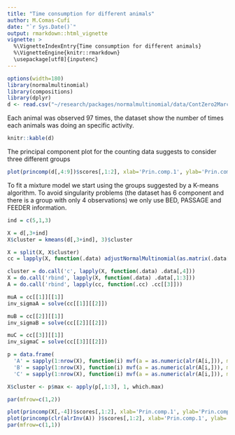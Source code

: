 ```yaml
---
title: "Time consumption for different animals"
author: M.Comas-Cufí
date: "`r Sys.Date()`"
output: rmarkdown::html_vignette
vignette: >
  %\VignetteIndexEntry{Time consumption for different animals}
  %\VignetteEngine{knitr::rmarkdown}
  \usepackage[utf8]{inputenc}
---
```


```r
options(width=180)
library(normalmultinomial)
library(compositions)
library(dplyr)
d <- read.csv("~/research/packages/normalmultinomial/data/ContZero2Marc.csv", stringsAsFactors=FALSE)
```

Each animal was observed 97 times, the dataset show the number of times each animals was doing an specific activity.


```r
knitr::kable(d)
```

The principal component plot for the counting data suggests to consider three different groups

```r
plot(princomp(d[,4:9])$scores[,1:2], xlab='Prin.comp.1', ylab='Prin.comp.2', col=as.factor(d$Treatment))
```

To fit a mixture model we start using the groups suggested by a K-means algorithm. To avoid singularity problems (the dataset has 6 component and there is a group with only 4 observations) we only use BED, PASSAGE and FEEDER information.


```r
ind = c(5,1,3)

X = d[,3+ind]
X$cluster = kmeans(d[,3+ind], 3)$cluster
```


```r
X = split(X, X$cluster)
cc = lapply(X, function(.data) adjustNormalMultinomial(as.matrix(.data[,-4]))[1:3])

cluster = do.call('c', lapply(X, function(.data) .data[,4]))
X = do.call('rbind', lapply(X, function(.data) .data[,1:3]))
A = do.call('rbind', lapply(cc, function(.cc) .cc[[3]]))

muA = cc[[1]][[1]]
inv_sigmaA = solve(cc[[1]][[2]])

muB = cc[[2]][[1]]
inv_sigmaB = solve(cc[[2]][[2]])

muC = cc[[3]][[1]]
inv_sigmaC = solve(cc[[3]][[2]])

p = data.frame(
  'A' = sapply(1:nrow(X), function(i) mvf(a = as.numeric(alr(A[i,])), mu = muA, inv_sigma = inv_sigmaA, x = as.numeric(X[i,]))),
  'B' = sapply(1:nrow(X), function(i) mvf(a = as.numeric(alr(A[i,])), mu = muB, inv_sigma = inv_sigmaB, x = as.numeric(X[i,]))),
  'C' = sapply(1:nrow(X), function(i) mvf(a = as.numeric(alr(A[i,])), mu = muC, inv_sigma = inv_sigmaC, x = as.numeric(X[i,]))))

X$cluster <- p$max <- apply(p[,1:3], 1, which.max)

par(mfrow=c(1,2))

plot(princomp(X[,-4])$scores[,1:2], xlab='Prin.comp.1', ylab='Prin.comp.2', col=X[,4], main="Counting data")
plot(princomp(clr(alrInv(A)) )$scores[,1:2], xlab='Prin.comp.1', ylab='Prin.comp.2', col=X$cluster, main="Clr components")
par(mfrow=c(1,1))
```

